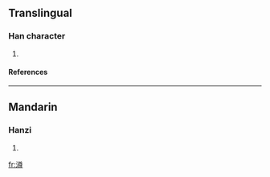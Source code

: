 ==Translingual==
===Han character===
{{Han char|rn=85|rad=水|as=12|sn=15|four=|canj=水廿田戈 (ETWI), X水廿田戈 (XETWI)}}
# {{defn|Han|sort=水12}}
====References====
{{Han ref|kx=0651.320|dkj=18322|hdz=31745.080|uh=6F8A|ud=28554}}

----
==Mandarin==
===Hanzi===
{{cmn-hanzi|pin=[[cūn]] ([[cun1]]), [[jǐng]] ([[jing3]])|wg=ts'un<sup>1</sup>, ching<sup>3</sup>}}
# {{defn|Mandarin}}

[[fr:澊]]